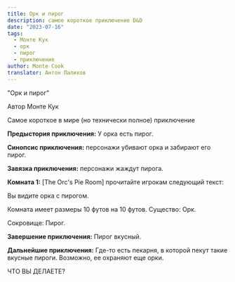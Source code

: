 ```yaml
---
title: Орк и пирог
description: самое короткое приключение D&D
date: "2023-07-16"
tags:
  - Монте Кук
  - орк
  - пирог
  - приключение
author: Monte Cook
translator: Антон Палихов
---
```


"Орк и пирог"

Автор Монте Кук

Самое короткое в мире (но технически полное) приключение

**Предыстория приключения:** У орка есть пирог.

**Синопсис приключения:** персонажи убивают орка и забирают его пирог.

**Завязка приключения:** персонажи жаждут пирога.

**Комната 1:** [The Orc's Pie Room] прочитайте игрокам следующий текст:

Вы видите орка с пирогом.

Комната имеет размеры 10 футов на 10 футов.
Существо: Орк.

Сокровище: Пирог.

**Завершение приключения:** Пирог вкусный.

**Дальнейшие приключения:** Где-то есть пекарня, в которой пекут такие вкусные пироги. Возможно, ее охраняют еще орки.

ЧТО ВЫ ДЕЛАЕТЕ?
